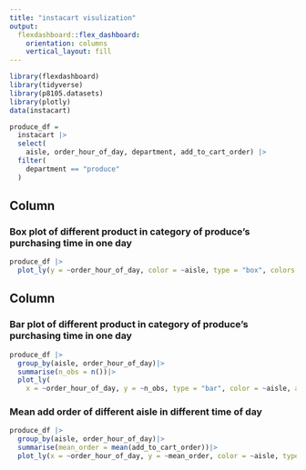 ```yaml
---
title: "instacart visulization"
output: 
  flexdashboard::flex_dashboard:
    orientation: columns
    vertical_layout: fill
---
```


```r
library(flexdashboard)
library(tidyverse)
library(p8105.datasets)
library(plotly)
data(instacart)

produce_df = 
  instacart |>
  select(
    aisle, order_hour_of_day, department, add_to_cart_order) |>
  filter(
    department == "produce"
  )
```

Column {data-width=650}
-----------------------------------------------------------------------

### Box plot of different product in category of produce's purchasing time in one day

```r
produce_df |>
  plot_ly(y = ~order_hour_of_day, color = ~aisle, type = "box", colors = "viridis")
```

Column {data-width=350}
-----------------------------------------------------------------------

### Bar plot of different product in category of produce's purchasing time in one day

```r
produce_df |>
  group_by(aisle, order_hour_of_day)|>
  summarise(n_obs = n())|>
  plot_ly(
    x = ~order_hour_of_day, y = ~n_obs, type = "bar", color = ~aisle, alpha = 0.5, colors = "viridis")
```

### Mean add order of different aisle in different time of day

```r
produce_df |>
  group_by(aisle, order_hour_of_day)|>
  summarise(mean_order = mean(add_to_cart_order))|>
  plot_ly(x = ~order_hour_of_day, y = ~mean_order, color = ~aisle, type = "scatter", mode = "lines",  colors = "viridis")
```